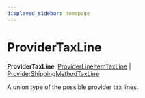 ```yaml
---
displayed_sidebar: homepage
---
```



# ProviderTaxLine

 **ProviderTaxLine**: [ProviderLineItemTaxLine](medusa.ProviderLineItemTaxLine.mdx) \| [ProviderShippingMethodTaxLine](medusa.ProviderShippingMethodTaxLine.mdx)

A union type of the possible provider tax lines.

